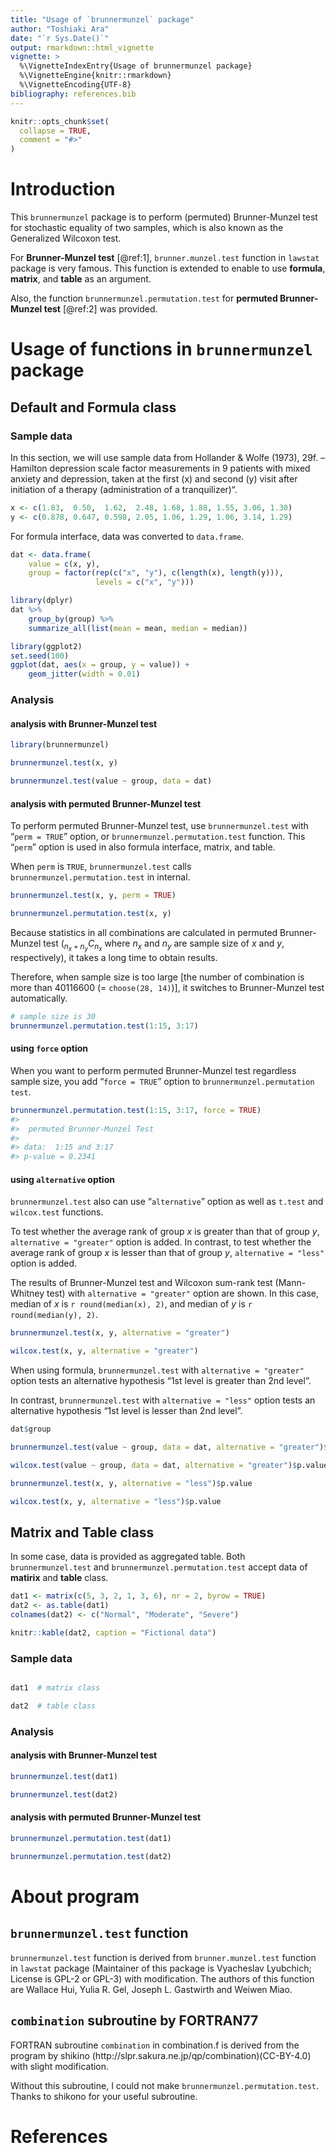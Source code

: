 ```yaml
---
title: "Usage of `brunnermunzel` package"
author: "Toshiaki Ara"
date: "`r Sys.Date()`"
output: rmarkdown::html_vignette
vignette: >
  %\VignetteIndexEntry{Usage of brunnermunzel package}
  %\VignetteEngine{knitr::rmarkdown}
  %\VignetteEncoding{UTF-8}
bibliography: references.bib
---
```


```r
knitr::opts_chunk$set(
  collapse = TRUE,
  comment = "#>"
)
```

# Introduction

This `brunnermunzel` package is to perform (permuted) Brunner-Munzel test
 for stochastic equality of two samples,
 which is also known as the Generalized Wilcoxon test.

For **Brunner-Munzel test** [@ref:1],
`brunner.munzel.test` function in `lawstat` package is very famous.
This function is extended to enable
 to use **formula**, **matrix**, and **table** as an argument.

Also, the function `brunnermunzel.permutation.test`
 for **permuted Brunner-Munzel test** [@ref:2] was provided.

# Usage of functions in `brunnermunzel` package
## Default and Formula class
### Sample data

In this section,
 we will use sample data from Hollander & Wolfe (1973), 29f.
 -- Hamilton depression scale factor measurements in 9 patients with
 mixed anxiety and depression, taken at the first (x) and second (y) visit
 after initiation of a therapy (administration of a tranquilizer)".

```r
x <- c(1.83,  0.50,  1.62,  2.48, 1.68, 1.88, 1.55, 3.06, 1.30)
y <- c(0.878, 0.647, 0.598, 2.05, 1.06, 1.29, 1.06, 3.14, 1.29)
```

For formula interface, data was converted to `data.frame`.

```r
dat <- data.frame(
    value = c(x, y),
    group = factor(rep(c("x", "y"), c(length(x), length(y))),
                   levels = c("x", "y")))
```

```r
library(dplyr)
dat %>%
    group_by(group) %>%
    summarize_all(list(mean = mean, median = median))
```


```r
library(ggplot2)
set.seed(100)
ggplot(dat, aes(x = group, y = value)) +
    geom_jitter(width = 0.01)
```

### Analysis
#### analysis with Brunner-Munzel test
```r
library(brunnermunzel)

brunnermunzel.test(x, y)

brunnermunzel.test(value ~ group, data = dat)
```

#### analysis with permuted Brunner-Munzel test
To perform permuted Brunner-Munzel test,
 use `brunnermunzel.test` with "`perm = TRUE`" option,
 or `brunnermunzel.permutation.test` function.
This "`perm`" option is used in also formula interface, matrix, and table.

When `perm` is `TRUE`,
 `brunnermunzel.test` calls
 `brunnermunzel.permutation.test` in internal.

```r
brunnermunzel.test(x, y, perm = TRUE)

brunnermunzel.permutation.test(x, y)
```

Because statistics in all combinations are calculated
 in permuted Brunner-Munzel test
 (${}_{n_{x}+n_{y}}C_{n_{x}}$ where
  $n_{x}$ and $n_{y}$ are sample size of $x$ and $y$, respectively),
  it takes a long time to obtain results.

Therefore, when sample size is too large
 [the number of combination is more than 40116600
  ($=$ `choose(28, 14)`)],
 it switches to Brunner-Munzel test automatically.

```r
# sample size is 30
brunnermunzel.permutation.test(1:15, 3:17)
```

#### using `force` option

When you want to perform permuted Brunner-Munzel test
 regardless sample size,
 you add "`force = TRUE`" option to `brunnermunzel.permutation test`.

```r
brunnermunzel.permutation.test(1:15, 3:17, force = TRUE)
#>
#>  permuted Brunner-Munzel Test
#>
#> data:  1:15 and 3:17
#> p-value = 0.2341
```

#### using `alternative` option

`brunnermunzel.test` also can use "`alternative`" option
 as well as `t.test` and `wilcox.test` functions.

To test whether the average rank of group $x$ is greater
 than that of group $y$,
 `alternative = "greater"` option is added.
In contrast,
 to test whether the average rank of group $x$ is lesser
 than that of group $y$,
 `alternative = "less"` option is added.

The results of Brunner-Munzel test and
 Wilcoxon sum-rank test (Mann-Whitney test)
 with `alternative = "greater"` option are shown.
In this case,
 median of $x$ is `r round(median(x), 2)`, and
 median of $y$ is `r round(median(y), 2)`.

```r
brunnermunzel.test(x, y, alternative = "greater")

wilcox.test(x, y, alternative = "greater")
```

When using formula,
 `brunnermunzel.test` with `alternative = "greater"` option
 tests an alternative hypothesis "1st level is greater than 2nd level".

In contrast,
 `brunnermunzel.test` with `alternative = "less"` option
 tests an alternative hypothesis "1st level is lesser than 2nd level".

```r
dat$group
```

```r
brunnermunzel.test(value ~ group, data = dat, alternative = "greater")$p.value

wilcox.test(value ~ group, data = dat, alternative = "greater")$p.value
```

```r
brunnermunzel.test(x, y, alternative = "less")$p.value

wilcox.test(x, y, alternative = "less")$p.value
```


## Matrix and Table class

In some case, data is provided as aggregated table.
Both `brunnermunzel.test` and `brunnermunzel.permutation.test`
 accept data of **matirix** and **table** class.

```r
dat1 <- matrix(c(5, 3, 2, 1, 3, 6), nr = 2, byrow = TRUE)
dat2 <- as.table(dat1)
colnames(dat2) <- c("Normal", "Moderate", "Severe")
```

```r
knitr::kable(dat2, caption = "Fictional data")
```

### Sample data

```r
```

```r
dat1  # matrix class

dat2  # table class
```

### Analysis
#### analysis with Brunner-Munzel test

```r
brunnermunzel.test(dat1)

brunnermunzel.test(dat2)
```

#### analysis with permuted Brunner-Munzel test

```r
brunnermunzel.permutation.test(dat1)

brunnermunzel.permutation.test(dat2)
```

# About program
## `brunnermunzel.test` function

`brunnermunzel.test` function is derived from
 `brunner.munzel.test` function in `lawstat` package
 (Maintainer of this package is Vyacheslav Lyubchich;
  License is GPL-2 or GPL-3)
 with modification.
The authors of this function are
 Wallace Hui, Yulia R. Gel, Joseph L. Gastwirth and Weiwen Miao.

## `combination` subroutine by FORTRAN77

FORTRAN subroutine `combination` in combination.f is derived from
 the program by shikino
 (http://slpr.sakura.ne.jp/qp/combination)(CC-BY-4.0)
  with slight modification.

Without this subroutine,
 I could not make `brunnermunzel.permutation.test`.
Thanks to shikono for your useful subroutine.


# References
